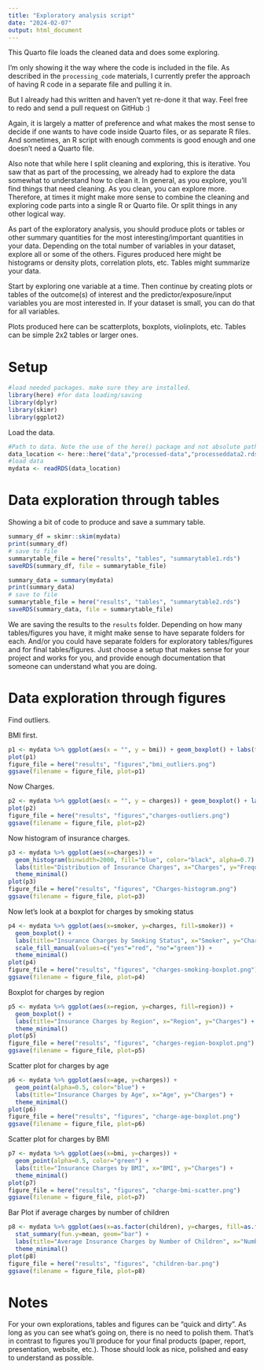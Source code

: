 ```yaml
---
title: "Exploratory analysis script"
date: "2024-02-07"
output: html_document
---
```


  
  
This Quarto file loads the cleaned data and does some exploring.

I'm only showing it the way where the code is included in the file. 
As described in the `processing_code` materials, I currently prefer the approach of having R code in a separate file and pulling it in.

But I already had this written and haven't yet re-done it that way. Feel free to redo and send a pull request on GitHub :)

Again, it is largely a matter of preference and what makes the most sense to decide if one wants to have code inside Quarto files, or as separate R files.
And sometimes, an R script with enough comments is good enough and one doesn't need a Quarto file.

Also note that while here I split cleaning and exploring, this is iterative. You saw that as part of the processing, we already had to explore the data somewhat to understand how to clean it. In general, as you explore, you'll find things that need cleaning. As you clean, you can explore more. Therefore, at times it might make more sense to combine the cleaning and exploring code parts into a single R or Quarto file. Or split things in any other logical way.

As part of the exploratory analysis, you should produce plots or tables or other summary quantities for the most interesting/important quantities in your data. Depending on the total number of variables in your dataset, explore all or some of the others. Figures produced here might be histograms or density plots, correlation plots, etc. Tables might summarize your data.

Start by exploring one variable at a time. Then continue by creating plots or tables of the outcome(s) of interest and the predictor/exposure/input variables you are most interested in. If your dataset is small, you can do that for all variables. 

Plots produced here can be scatterplots, boxplots, violinplots, etc. Tables can be simple 2x2 tables or larger ones.

# Setup

```r
#load needed packages. make sure they are installed.
library(here) #for data loading/saving
library(dplyr)
library(skimr)
library(ggplot2)
```


Load the data.

```r
#Path to data. Note the use of the here() package and not absolute paths
data_location <- here::here("data","processed-data","processeddata2.rds")
#load data
mydata <- readRDS(data_location)
```





# Data exploration through tables

Showing a bit of code to produce and save a summary table.


```r
summary_df = skimr::skim(mydata)
print(summary_df)
# save to file
summarytable_file = here("results", "tables", "summarytable1.rds")
saveRDS(summary_df, file = summarytable_file)
```

```r
summary_data = summary(mydata)
print(summary_data)
# save to file
summarytable_file = here("results", "tables", "summarytable2.rds")
saveRDS(summary_data, file = summarytable_file)
```


We are saving the results to the `results` folder. Depending on how many tables/figures you have, it might make sense to have separate folders for each. And/or you could have separate folders for exploratory tables/figures and for final tables/figures. Just choose a setup that makes sense for your project and works for you, and provide enough documentation that someone can understand what you are doing.


# Data exploration through figures

Find outliers. 

BMI first.

```r
p1 <- mydata %>% ggplot(aes(x = "", y = bmi)) + geom_boxplot() + labs(title = "BMI Outliers")
plot(p1)
figure_file = here("results", "figures","bmi_outliers.png")
ggsave(filename = figure_file, plot=p1) 
```

Now Charges.

```r
p2 <- mydata %>% ggplot(aes(x = "", y = charges)) + geom_boxplot() + labs(title = "Charges Outliers")
plot(p2)
figure_file = here("results", "figures","charges-outliers.png")
ggsave(filename = figure_file, plot=p2) 
```

Now histogram of insurance charges.

```r
p3 <- mydata %>% ggplot(aes(x=charges)) +
  geom_histogram(binwidth=2000, fill="blue", color="black", alpha=0.7) +
  labs(title="Distribution of Insurance Charges", x="Charges", y="Frequency") +
  theme_minimal()
plot(p3)
figure_file = here("results", "figures", "Charges-histogram.png")
ggsave(filename = figure_file, plot=p3) 
```

Now let's look at a boxplot for charges by smoking status

```r
p4 <- mydata %>% ggplot(aes(x=smoker, y=charges, fill=smoker)) +
  geom_boxplot() +
  labs(title="Insurance Charges by Smoking Status", x="Smoker", y="Charges") +
  scale_fill_manual(values=c("yes"="red", "no"="green")) +
  theme_minimal()
plot(p4)
figure_file = here("results", "figures", "charges-smoking-boxplot.png")
ggsave(filename = figure_file, plot=p4) 
```

Boxplot for charges by region

```r
p5 <- mydata %>% ggplot(aes(x=region, y=charges, fill=region)) +
  geom_boxplot() +
  labs(title="Insurance Charges by Region", x="Region", y="Charges") +
  theme_minimal()
plot(p5)
figure_file = here("results", "figures", "charges-region-boxplot.png")
ggsave(filename = figure_file, plot=p5) 
```

Scatter plot for charges by age
```r
p6 <- mydata %>% ggplot(aes(x=age, y=charges)) +
  geom_point(alpha=0.5, color="blue") +
  labs(title="Insurance Charges by Age", x="Age", y="Charges") +
  theme_minimal()
plot(p6)
figure_file = here("results", "figures", "charge-age-boxplot.png")
ggsave(filename = figure_file, plot=p6) 
```

Scatter plot for charges by BMI
```r
p7 <- mydata %>% ggplot(aes(x=bmi, y=charges)) +
  geom_point(alpha=0.5, color="green") +
  labs(title="Insurance Charges by BMI", x="BMI", y="Charges") +
  theme_minimal()
plot(p7)
figure_file = here("results", "figures", "charge-bmi-scatter.png")
ggsave(filename = figure_file, plot=p7) 
```

Bar Plot if average charges by number of children
```r
p8 <- mydata %>% ggplot(aes(x=as.factor(children), y=charges, fill=as.factor(children))) +
  stat_summary(fun.y=mean, geom="bar") +
  labs(title="Average Insurance Charges by Number of Children", x="Number of Children", y="Average Charges") +
  theme_minimal()
plot(p8)
figure_file = here("results", "figures", "children-bar.png")
ggsave(filename = figure_file, plot=p8) 
```


# Notes

For your own explorations, tables and figures can be "quick and dirty". As long as you can see what's going on, there is no need to polish them. That's in contrast to figures you'll produce for your final products (paper, report, presentation, website, etc.). Those should look as nice, polished and easy to understand as possible.


